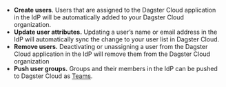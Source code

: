 - **Create users**. Users that are assigned to the Dagster Cloud application in the IdP will be automatically added to your Dagster Cloud organization.
- **Update user attributes.** Updating a user’s name or email address in the IdP will automatically sync the change to your user list in Dagster Cloud.
- **Remove users.** Deactivating or unassigning a user from the Dagster Cloud application in the IdP will remove them from the Dagster Cloud organization
- **Push user groups.** Groups and their members in the IdP can be pushed to Dagster Cloud as [Teams](/dagster-cloud/account/managing-users/managing-teams).